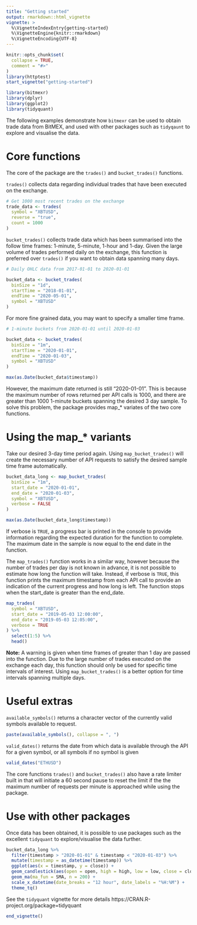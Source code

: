 ---
title: "Getting started"
output: rmarkdown::html_vignette
vignette: >
  %\VignetteIndexEntry{getting-started}
  %\VignetteEngine{knitr::rmarkdown}
  %\VignetteEncoding{UTF-8}
---

```{r, include = FALSE}
knitr::opts_chunk$set(
  collapse = TRUE,
  comment = "#>"
)
library(httptest)
start_vignette("getting-started")
```

```{r setup, message=FALSE}
library(bitmexr)
library(dplyr)
library(ggplot2)
library(tidyquant)
```

The following examples demonstrate how `bitmexr` can be used to obtain trade data from BitMEX, and used with other packages such as `tidyqaunt` to explore and visualise the data.

# Core functions

The core of the package are the `trades()` and `bucket_trades()` functions. 

`trades()` collects data regarding individual trades that have been executed on the exchange. 

```{r message=FALSE}
# Get 1000 most recent trades on the exchange
trade_data <- trades(
  symbol = "XBTUSD",
  reverse = "true",
  count = 1000
)
```


`bucket_trades()` collects trade data which has been summarised into the follow time frames: 1-minute, 5-minute, 1-hour and 1-day. 
Given the large volume of trades performed daily on the exchange, this function is preferred over `trades()` if you want to obtain data spanning many days.

```{r message=FALSE}
# Daily OHLC data from 2017-01-01 to 2020-01-01

bucket_data <- bucket_trades(
  binSize = "1d",
  startTime = "2018-01-01",
  endTime = "2020-05-01",
  symbol = "XBTUSD"
)
```

For more fine grained data, you may want to specify a smaller time frame.

```{r message=FALSE}
# 1-minute buckets from 2020-01-01 until 2020-01-03

bucket_data <- bucket_trades(
  binSize = "1m",
  startTime = "2020-01-01",
  endTime = "2020-01-03",
  symbol = "XBTUSD"
)

max(as.Date(bucket_data$timestamp))
```

However, the maximum date returned is still "2020-01-01". This is because the maximum number of rows returned per API calls is 1000, and there are greater than 1000 1-minute buckets spanning the desired 3 day sample.
To solve this problem, the package provides map_* variates of the two core functions.

# Using the map_* variants

Take our desired 3-day time period again. Using `map_bucket_trades()` will create the necessary number of API requests to satisfy the desired sample time frame automatically.

```{r message=FALSE}

bucket_data_long <- map_bucket_trades(
  binSize = "1m",
  start_date = "2020-01-01",
  end_date = "2020-01-03",
  symbol = "XBTUSD",
  verbose = FALSE
)

max(as.Date(bucket_data_long$timestamp))
```

If verbose is `TRUE`, a progress bar is printed in the console to provide information regarding the expected duration for the function to complete. 
The maximum date in the sample is now equal to the end date in the function.

The `map_trades()` function works in a similar way, however because the number of trades per day is not known in advance, it is not possible to estimate how long the function will take.
Instead, if verbose is `TRUE`, this function prints the maximum timestamp from each API call to provide an indication of the current progress and how long is left. 
The function stops when the start_date is greater than the end_date. 

```{r message=FALSE}
map_trades(
  symbol = "XBTUSD",
  start_date = "2019-05-03 12:00:00",
  end_date = "2019-05-03 12:05:00",
  verbose = TRUE
) %>%
  select(1:5) %>%
  head()
```


**Note:** A warning is given when time frames of greater than 1 day are passed into the function. Due to the large number of trades executed on the exchange each day, this function should only be used for specific time intervals of interest.
Using `map_bucket_trades()` is a better option for time intervals spanning multiple days.

# Useful extras

`available_symbols()` returns a character vector of the currently valid symbols available to request.

```{r message=FALSE}
paste(available_symbols(), collapse = ", ")
```

`valid_dates()` returns the date from which data is available through the API for a given symbol, or all symbols if no symbol is given

```{r message=FALSE}
valid_dates("ETHUSD")
```

The core functions `trades()` and `bucket_trades()` also have a rate limiter built in that will initiate a 60 second pause to reset the limit if the the maximum number of requests per minute is approached while using the package.

# Use with other packages

Once data has been obtained, it is possible to use packages such as the excellent `tidyquant` to explore/visualise the data further.

```{r fig.width=7, fig.height=5, fig.retina=2}

bucket_data_long %>%
  filter(timestamp > "2020-01-01" & timestamp < "2020-01-03") %>%
  mutate(timestamp = as_datetime(timestamp)) %>%
  ggplot(aes(x = timestamp, y = close)) +
  geom_candlestick(aes(open = open, high = high, low = low, close = close)) +
  geom_ma(ma_fun = SMA, n = 200) +
  scale_x_datetime(date_breaks = "12 hour", date_labels = "%H:%M") +
  theme_tq()
```

See the `tidyquant` vignette for more details https://CRAN.R-project.org/package=tidyquant

```{r, include=FALSE}
end_vignette()
```

